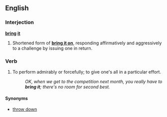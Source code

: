 ==English==

===Interjection===
'''[[bring]] [[it]]'''

# {{US|emphatic}} Shortened form of '''[[bring it on]]''', responding affirmatively and aggressively to a challenge by issuing one in return.

===Verb===
{{en-verb|brings it|bringing it|brought it}}

# {{intransitive|slang}} To perform admirably or forcefully; to give one's all in a particular effort.
#: ''OK, when we get to the competition next month, you really have to '''bring it'''; there's no room for second best.''

====Synonyms====
* [[throw down]]